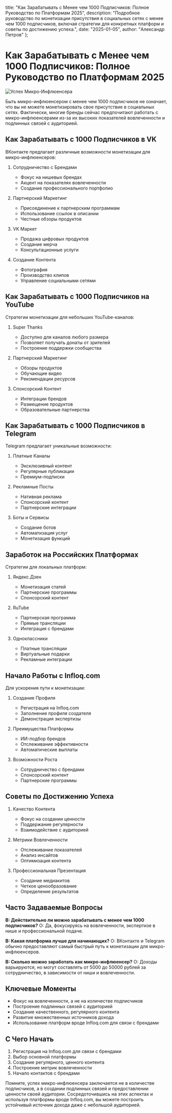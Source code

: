   title: "Как Зарабатывать с Менее чем 1000 Подписчиков: Полное Руководство по Платформам 2025",
  description: "Подробное руководство по монетизации присутствия в социальных сетях с менее чем 1000 подписчиков, включая стратегии для конкретных платформ и советы по достижению успеха.",
  date: "2025-01-05",
  author: "Александр Петров"
};

# Как Зарабатывать с Менее чем 1000 Подписчиков: Полное Руководство по Платформам 2025

![Успех Микро-Инфлюенсера](/images/blog-posts/micro-influencer-guide-2025.jpeg)

Быть микро-инфлюенсером с менее чем 1000 подписчиков не означает, что вы не можете монетизировать свое присутствие в социальных сетях. Фактически, многие бренды сейчас предпочитают работать с микро-инфлюенсерами из-за их высоких показателей вовлеченности и подлинных связей с аудиторией.

## Как Зарабатывать с 1000 Подписчиков в VK

ВКонтакте предлагает различные возможности монетизации для микро-инфлюенсеров:

1. Сотрудничество с Брендами
   - Фокус на нишевых брендах
   - Акцент на показателях вовлеченности
   - Создание профессионального портфолио

2. Партнерский Маркетинг
   - Присоединение к партнерским программам
   - Использование ссылок в описании
   - Честные обзоры продуктов

3. VK Маркет
   - Продажа цифровых продуктов
   - Создание мерча
   - Консультационные услуги

4. Создание Контента
   - Фотография
   - Производство клипов
   - Управление социальными сетями

## Как Зарабатывать с 1000 Подписчиков на YouTube

Стратегии монетизации для небольших YouTube-каналов:

1. Super Thanks
   - Доступно для каналов любого размера
   - Позволяет получать донаты от зрителей
   - Построение поддержки сообщества

2. Партнерский Маркетинг
   - Обзоры продуктов
   - Обучающие видео
   - Рекомендации ресурсов

3. Спонсорский Контент
   - Интеграции брендов
   - Размещение продуктов
   - Образовательные партнерства

## Как Зарабатывать с 1000 Подписчиков в Telegram

Telegram предлагает уникальные возможности:

1. Платные Каналы
   - Эксклюзивный контент
   - Регулярные публикации
   - Премиум-подписки

2. Рекламные Посты
   - Нативная реклама
   - Спонсорский контент
   - Партнерские интеграции

3. Боты и Сервисы
   - Создание ботов
   - Автоматизация услуг
   - Монетизация функций

## Заработок на Российских Платформах

Стратегии для локальных платформ:

1. Яндекс.Дзен
   - Монетизация статей
   - Партнерские программы
   - Спонсорский контент

2. RuTube
   - Партнерская программа
   - Прямые трансляции
   - Интеграция с брендами

3. Одноклассники
   - Платные трансляции
   - Виртуальные подарки
   - Рекламные интеграции

## Начало Работы с Infloq.com

Для ускорения пути к монетизации:

1. Создание Профиля
   - Регистрация на Infloq.com
   - Заполнение профиля создателя
   - Демонстрация экспертизы

2. Преимущества Платформы
   - ИИ-подбор брендов
   - Отслеживание эффективности
   - Автоматические выплаты

3. Возможности Роста
   - Сотрудничество с брендами
   - Спонсорский контент
   - Партнерские программы

## Советы по Достижению Успеха

1. Качество Контента
   - Фокус на создании ценности
   - Поддержание регулярности
   - Взаимодействие с аудиторией

2. Метрики Вовлеченности
   - Отслеживание показателей
   - Анализ инсайтов
   - Оптимизация контента

3. Профессиональная Презентация
   - Создание медиакитов
   - Четкое ценообразование
   - Определение результатов

## Часто Задаваемые Вопросы

**В: Действительно ли можно зарабатывать с менее чем 1000 подписчиков?**
О: Да, фокусируясь на вовлеченности, экспертизе в нише и профессиональной подаче.

**В: Какая платформа лучше для начинающих?**
О: ВКонтакте и Telegram обычно предоставляют самый быстрый путь к монетизации для микро-инфлюенсеров.

**В: Сколько можно заработать как микро-инфлюенсер?**
О: Доходы варьируются, но могут составлять от 5000 до 50000 рублей за сотрудничество, в зависимости от ниши и вовлеченности.

## Ключевые Моменты

- Фокус на вовлеченности, а не на количестве подписчиков
- Построение подлинных связей с аудиторией
- Создание качественного, регулярного контента
- Развитие множественных источников дохода
- Использование платформ вроде Infloq.com для связи с брендами

## С Чего Начать

1. Регистрация на Infloq.com для связи с брендами
2. Выбор основной платформы
3. Создание регулярного, ценного контента
4. Построение метрик вовлеченности
5. Начало контактов с брендами

Помните, успех микро-инфлюенсера заключается не в количестве подписчиков, а в создании подлинных связей и предоставлении ценности своей аудитории. Сосредоточившись на этих аспектах и используя платформы вроде Infloq.com, вы можете построить устойчивый источник дохода даже с небольшой аудиторией.
